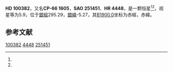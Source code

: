 {{Starbox begin
| name = HD 100382
}}
{{Starbox observe
| epoch = [[J2000.0|J2000.0]]
| constell = {{星座名待查}}<ref name=SIMBAD>{{cite web
 | url=http://simbad.u-strasbg.fr/simbad/sim-id?Ident=HR+4448
 | title =Pulsating variable Star
 | publisher=Centre de Données astronomiques de Strasbourg
 | work=SIMBAD
 | accessdate=2012-07-13}}</ref><ref name=DATA>{{cite web
 | url=http://vizier.u-strasbg.fr/viz-bin/VizieR-5?-out.add=.&-source=5050&-corr=PK=HR&-out.max=9999&HR=4448
 | title=VizieR Detailed Page
 | accessdate=2012-07-13
 | archive-date=2016-03-05
 | archive-url=https://web.archive.org/web/20160305203353/http://vizier.u-strasbg.fr/viz-bin/VizieR-5?-out.add=.&-source=5050&-corr=PK=HR&-out.max=9999&HR=4448
 | dead-url=no
 }}</ref>
| 星官 = 
| ra = {{RA|11|32|19.9}}<ref name=SIMBAD /><ref name=DATA />
| dec = {{DEC|-66|57|44}}<ref name=SIMBAD /><ref name=DATA />
| appmag_v = 5.9<ref name=SIMBAD /><ref name=DATA />
}}
{{Starbox character
| class = K1IIICNIb-II<ref name=SIMBAD /><ref name=DATA />
| b-v = 1.13<ref name=SIMBAD /><ref name=DATA />
| u-b = 1.12<ref name=SIMBAD /><ref name=DATA />
| r-i = <ref name=SIMBAD /><ref name=DATA />
| variable = 
}}
{{Starbox astrometry
| radial_v = 1.12
| prop_mo_ra = -11
| parallax = 
| p_error = 
}}
{{Starbox catalog
| names =CP-66 1605，[[SAO星表|SAO]] 251451，[[HD星表|HD]] 100382，[[HR星表|HR]] 4448}}
{{Starbox reference |Simbad=HR+4448}}
{{Starbox end}}

'''HD 100382'''，又名'''CP-66 1605'''，'''SAO 251451'''、'''HR 4448'''，是一颗恒星<ref name=SIMBAD /><ref name=DATA />，视星等为5.9，位于[[銀道座標系|銀經]]295.29，[[銀道座標系|銀緯]]-5.27，其[[B1900.0|B1900.0]]坐标为赤經{{RA|11|27|53}}，赤緯{{DEC|-66|-5.27|35}}。

== 参考文献 ==
{{reflist}}

{{star-stub}}

[[Category:HD和HDE天體|100382]]
[[Category:HR天體|4448]]
[[Category:SAO天體|251451]]